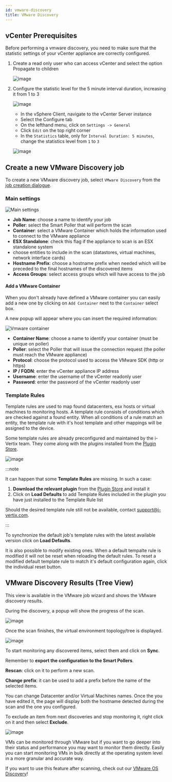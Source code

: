 ```yaml
---
id: vmware-discovery
title: VMware Discovery
---
```



## vCenter Prerequisites

Before performing a vmware discovery, you need to make sure that the statistic settings of your vCenter appliance are correctly configured.

1. Create a read only user who can access vCenter and select the option Propagate to children

    ![image](../../assets/discovery/vm_user.png)

2. Configure the statistic level for the 5 minute interval duration, increasing it from 1 to 3

    ![image](../../assets/discovery/vm_configure.png)

    * In the vSphere Client, navigate to the vCenter Server instance
    * Select the Configure tab
    * On the lefthand menu, click on `Settings -> General`
    * Click `Edit` on the top right corner
    * In the `Statistics` table, only for `Interval Duration: 5 minutes`, change the statistics level from `1` to `3`

    ![image](../../assets/discovery/vm_edit.png)

## Create a new VMware Discovery job

To create a new VMware discovery job, select `VMware Discovery` from the [job creation dialogue](./description#new-discovery-job).

### Main settings

![Main settings](../../assets/discovery/vm_main_settings.png)

*  <ImageCounter num={1} /> <strong>Job Name</strong>: choose a name to identify your job
*  <ImageCounter num={2} /> <strong>Poller</strong>: select the Smart Poller that will perform the scan
*  <ImageCounter num={3} /> <strong>Container</strong>: select a VMware Container which holds the information used to connect to the VMware appliance
*  <ImageCounter num={4} /> <strong>ESX Standalone</strong>: check this flag if the appliance to scan is an ESX standalone system
*  <ImageCounter num={5} /> choose entities to include in the scan (datastores, virtual machines, network interface cards)
*  <ImageCounter num={6} /> <strong>Hostname Prefix</strong>: choose a hostname prefix when needed which will be preceded to the final hostnames of the discovered items
*  <ImageCounter num={7} /> <strong>Access Groups</strong>: select access groups which will have access to the job

#### <ImageCounter num={3} /> Add a VMware Container

When you don't already have defined a VMware container you can easily add a new one by clicking on `Add Container` next to the `Container` select box.

A new popup will appear where you can insert the required information:

![Vmware container](../../assets/discovery/vm_container.png)

* **Container Name**: choose a name to identify your container (must be unique on poller)
* **Poller**: select the Poller that will issue the connection request (the poller must reach the VMware appliance)
* **Protocol**: choose the protocol used to access the VMware SDK (http or https)
* **IP / FQDN**: enter the vCenter appliance IP address
* **Username**: enter the username of the vCenter readonly user
* **Password**: enter the password of the vCenter readonly user 

### Template Rules

Template rules are used to map found datacenters, esx hosts or virtual machines to monitoring hosts.
A template rule consists of conditions which are checked against a found entity.
When all conditions of a rule match an entity, the template rule with it's host template and other mappings will be assigned to the device.

Some template rules are already preconfigured and maintained by the i-Vertix team.
They come along with the plugins installed from the [Plugin Store](../../monitoring-resources/plugin-packs).

![image](../../assets/discovery/vm_template_rules.png)

:::note

It can happen that some **Template Rules** are missing. In such a case:

1. **Download the relevant plugin** from the [Plugin Store](../../monitoring-resources/plugin-packs) and install it
2. Click on <ImageCounter num={1} /> **Load Defaults** to add Template Rules included in the plugin you have just installed to the Template Rule list

Should the desired template rule still not be available, contact support@i-vertix.com.

:::

To synchronize the default job's template rules with the latest available version click on <ImageCounter num={1} disableMargin /> **Load Defaults**.

It is also possible to <ImageCounter num={2} disableMargin /> modify existing ones.
When a default tempalte rule is modified it will not be reset when <ImageCounter num={1} disableMargin /> reloading the default rules.
To reset a modified default template rule to match it's default configuration again, click the <ImageCounter num={3} disableMargin /> individual reset button.

## VMware Discovery Results (Tree View)

This view is available in the VMware job wizard and shows the VMware discovery results.

During the discovery, a popup will show the progress of the scan.

![image](../../assets/discovery/vm_scan.png)

Once the scan finishes, the virtual environment topology/tree is displayed.

![image](../../assets/discovery/vm_result.png)

To start monitoring any discovered items, select them and click on **Sync**.

Remember to **export the configuration to the Smart Pollers**.

**Rescan**: click on it to perform a new scan.

**Change prefix**: it can be used to add a prefix before the name of the selected items.

You can change Datacenter and/or Virtual Machines names. Once the you have edited it, the page will display both the hostname detected during the scan and the one you configured.  

To exclude an item from next discoveries and stop monitoring it, right click on it and then select **Exclude**.

![image](../../assets/discovery/vm_nic.png)

VMs can be monitored through VMware but if you want to go deeper into their status and performance you may want to monitor them directly. Easily you can start monitoring VMs in bulk directly at the operating system level in a more granular and accurate way.

If you want to use this feature after scanning, check out our [VMware OS Discovery](../discovery/vmware-os-discovery.md)!
 